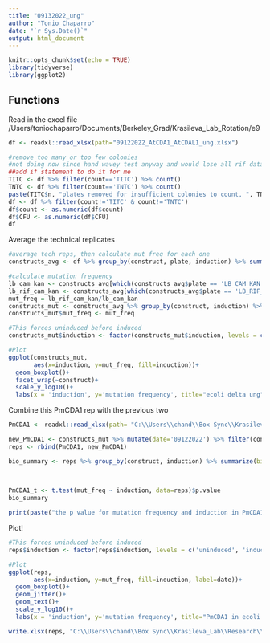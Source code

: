 ```yaml
---
title: "09132022_ung"
author: "Tonio Chaparro"
date: "`r Sys.Date()`"
output: html_document
---
```


```r
knitr::opts_chunk$set(echo = TRUE)
library(tidyverse)
library(ggplot2)
```

## Functions
Read in the excel file 
/Users/toniochaparro/Documents/Berkeley_Grad/Krasileva_Lab_Rotation/e9
```r
df <- readxl::read_xlsx(path="09122022_AtCDA1_AtCDAL1_ung.xlsx")

#remove too many or too few colonies
#not doing now since hand wavey test anyway and would lose all rif data 
##add if statement to do it for me
TITC <- df %>% filter(count=='TITC') %>% count()
TNTC <- df %>% filter(count=='TNTC') %>% count()
paste(TITC$n, "plates removed for insufficient colonies to count, ", TNTC$n, "plates removed for too many colonies to count.")
df <- df %>% filter(count!='TITC' & count!='TNTC')
df$count <- as.numeric(df$count)
df$CFU <- as.numeric(df$CFU)
df
```
Average the technical replicates 
```r
#average tech reps, then calculate mut freq for each one
constructs_avg <- df %>% group_by(construct, plate, induction) %>% summarize(tech.mean=mean(CFU), tech.n=n(), tech.sd=sd(CFU))

#calculate mutation frequency 
lb_cam_kan <- constructs_avg[which(constructs_avg$plate == 'LB_CAM_KAN'),]$tech.mean
lb_rif_cam_kan <- constructs_avg[which(constructs_avg$plate == 'LB_RIF_CAM_KAN'),]$tech.mean
mut_freq = lb_rif_cam_kan/lb_cam_kan
constructs_mut <- constructs_avg %>% group_by(construct, induction) %>% summarize(n=n())
constructs_mut$mut_freq <- mut_freq
```


```r
#This forces uninduced before induced
constructs_mut$induction <- factor(constructs_mut$induction, levels = c('uninduced', 'induced'), ordered=TRUE)

#Plot 
ggplot(constructs_mut,
       aes(x=induction, y=mut_freq, fill=induction))+
  geom_boxplot()+
  facet_wrap(~construct)+
  scale_y_log10()+
  labs(x = 'induction', y='mutation frequency', title="ecoli delta ung")
```


Combine this PmCDA1 rep with the previous two 
```r
PmCDA1 <- readxl::read_xlsx(path= "C:\\Users\\chand\\Box Sync\\Krasileva_Lab\\Research\\chandler\\Krasileva Lab\\E9\\colony_count_processing\\PmCDA1_ecoli_ung_reps.xlsx")

new_PmCDA1 <- constructs_mut %>% mutate(date='09122022') %>% filter(construct=='PmCDA1')
reps <- rbind(PmCDA1, new_PmCDA1)


```

```r
bio_summary <- reps %>% group_by(construct, induction) %>% summarize(bio.mean=mean(mut_freq), 
                                                                             bio.n=n(), 
                                                                             bio.sd=sd(mut_freq))

PmCDA1_t <- t.test(mut_freq ~ induction, data=reps)$p.value
bio_summary 

print(paste("the p value for mutation frequency and induction in PmCDA1 in e. coli delta ung is ", PmCDA1_t))
```


Plot! 
```r
#This forces uninduced before induced
reps$induction <- factor(reps$induction, levels = c('uninduced', 'induced'), ordered=TRUE)

#Plot 
ggplot(reps,
       aes(x=induction, y=mut_freq, fill=induction, label=date))+
  geom_boxplot()+
  geom_jitter()+
  geom_text()+
  scale_y_log10()+
  labs(x = 'induction', y='mutation frequency', title="PmCDA1 in ecoli delta ung")
```

```r
write.xlsx(reps, "C:\\Users\\chand\\Box Sync\\Krasileva_Lab\\Research\\chandler\\Krasileva Lab\\E9\\colony_count_processing\\PmCDA1_ecoli_ung_reps.xlsx")
```

